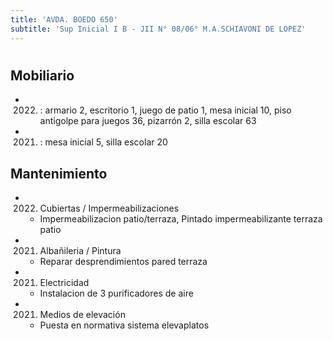 ```yaml
---
title: 'AVDA. BOEDO 650'
subtitle: 'Sup Inicial I B - JII N° 08/06° M.A.SCHIAVONI DE LOPEZ'
---
```


#


## Mobiliario

*  (2022) : armario 2, escritorio 1, juego de patio 1, mesa inicial 10, piso antigolpe para juegos 36, pizarrón 2, silla escolar 63 

*  (2021) : mesa inicial 5, silla escolar 20 





## Mantenimiento

*  (2022) Cubiertas / Impermeabilizaciones 
    + Impermeabilizacion patio/terraza, Pintado impermeabilizante terraza patio

*  (2021) Albañileria / Pintura 
    + Reparar desprendimientos pared terraza

*  (2021) Electricidad 
    + Instalacion de 3 purificadores de aire

*  (2021) Medios de elevación 
    + Puesta en normativa sistema elevaplatos



